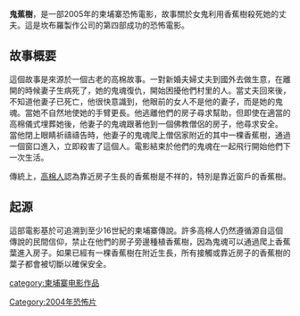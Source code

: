 '''鬼蕉樹'''，是一部2005年的柬埔寨恐怖電影，故事關於女鬼利用香蕉樹殺死她的丈夫。這是坎布羅製作公司的第四部成功的恐怖電影。

==故事概要==
這個故事是來源於一個古老的高棉故事。一對新婚夫婦丈夫到國外去做生意，在離開的時候妻子生病死了，她的鬼魂復仇，開始困擾他們村里的人。當丈夫回來後，不知道他妻子已死亡，他很快意識到，他眼前的女人不是他的妻子，而是她的鬼魂。當她不自然地使她的手臂更長。他逃離他們的房子尋求幫助，但即使在適當的高棉儀式埋葬她後，他妻子的鬼魂跟著他到一個佛教僧侶的房子，他尋求安全。 當他閉上眼睛祈禱禱告時，他妻子的鬼魂爬上僧侶家附近的其中一棵香蕉樹，通過一個窗口進入，立即殺害了這個人。電影結束於他們的鬼魂在一起飛行開始他們下一次生活。

傳統上，[[高棉人|高棉人]]認為靠近房子生長的香蕉樹是不祥的，特別是靠近窗戶的香蕉樹。

==起源==
這部電影基於可追溯到至少16世紀的柬埔寨傳說。許多高棉人仍然遵循源自這個傳說的民間信仰，禁止在他們的房子旁邊種植香蕉樹，因為鬼魂可以通過爬上香蕉葉進入房子。如果已經有一棵香蕉樹在附近生長，所有接觸或靠近房子的香蕉樹的葉子都會被切斷以確保安全。

[[category:柬埔寨电影作品|category:柬埔寨电影作品]]
[[Category:2004年恐怖片|Category:2004年恐怖片]]